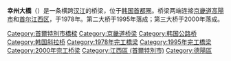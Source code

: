 {{Infobox Korean name
|img=
|caption=
|hangul=행주대교
|hanja=幸州大橋
|rr=Haengju daegyo
|mr=Haengju taegyo
}}

'''幸州大橋'''（{{kor|諺=행주대교|漢=幸州大橋|名=南|羅=Haengju Daegyo}}）是一条横跨[[汉江_(韩国)|汉江]]的桥梁，位于[[韩国首都圈|韩国首都圈]]。桥梁两端连接[[京畿道|京畿道]][[高陽市|高陽市]]和[[首尔|首尔]][[江西区_(首尔)|江西区]]，于1978年。第二大桥于1995年落成；第三大桥于2000年落成。
{{汉江大桥}}
[[Category:首爾特別市橋樑|Category:首爾特別市橋樑]]
[[Category:京畿道桥梁|Category:京畿道桥梁]]
[[Category:韩国公路桥|Category:韩国公路桥]]
[[Category:韩国斜拉桥|Category:韩国斜拉桥]]
[[Category:1978年完工橋梁|Category:1978年完工橋梁]]
[[Category:1995年完工橋梁|Category:1995年完工橋梁]]
[[Category:2000年完工桥梁|Category:2000年完工桥梁]]
[[Category:江西區_(首爾特別市)|Category:江西區 (首爾特別市)]]
[[Category:德陽區|Category:德陽區]]
{{South Korea-stub}}